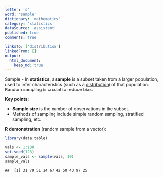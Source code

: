 ```yaml
---
letter: 's'
word: 'sample'
dictionary: 'mathematics'
category: 'statistics'
dataSource: 'assistant'
published: true
comments: true

linksTo: ['distribution']
linkedFrom: []
output:
  html_document:
    keep_md: true
---
```




<a id="sample">Sample</a> - In **statistics**, a **sample** is a subset taken from a larger population, used to infer characteristics (such as a [distribution](#distribution)) of that population. Random sampling is crucial to reduce bias.

**Key points**:
- **Sample size** is the number of observations in the subset.
- Methods of sampling include simple random sampling, stratified sampling, etc.

**R demonstration** (random sample from a vector):


``` r
library(data.table)

vals <- 1:100
set.seed(123)
sample_vals <- sample(vals, 10)
sample_vals
```

```
##  [1] 31 79 51 14 67 42 50 43 97 25
```
